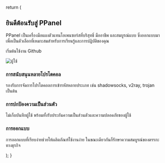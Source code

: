 
return ( <section className="overflow-hidden py-32"> <div className="container relative mx-auto max-w-[90rem] px-6"> <div className="pointer-events-none absolute inset-0 -top-20 -z-10 mx-auto hidden size-[500px] bg-[radial-gradient(hsl(var(--muted-foreground))_1px,transparent_1px)] opacity-25 [background-size:6px_6px] [mask-image:radial-gradient(circle_at_center,white_250px,transparent_250px)] lg:block"></div> <div className="relative flex justify-between gap-16"> <div className="w-full max-w-96 shrink-0 justify-between"> <h1 className="mb-3 mt-6 text-3xl font-bold lg:text-4xl">
ยินดีต้อนรับสู่ PPanel </h1> <p className="text text-muted-foreground">
PPanel เป็นเครื่องมือแผงตัวแทนโอเพนซอร์สที่บริสุทธิ์ มืออาชีพ และสมบูรณ์แบบ ซึ่งออกแบบมาเพื่อเป็นตัวเลือกที่เหมาะสมสำหรับการเรียนรู้และการปฏิบัติของคุณ </p> <p className="flex gap-2 mt-4">
<Link href="/docs" className={buttonVariants({ variant: "default"})}>
เริ่มต้นใช้งาน </Link>
<Link href="https://github.com/perfect-panel" className={buttonVariants({variant: "secondary"})}>
Github </Link> </p> </div> <div className="hidden w-full max-w-3xl shrink-0 lg:block"> <Image
           src="https://urlscan.io/liveshot/?width=1920&height=1080&url=https://user.ppanel.dev"
           alt="ผู้ใช้"
           width={1920}
           height={1080}
           className="max-h-[450px] w-full min-w-[450px] max-w-3xl rounded-lg border object-cover"
         /> </div> </div> <div className="relative mt-8 grid md:grid-cols-3"> <div className="flex flex-col gap-y-6 px-2 py-10 md:p-6 lg:p-8"> <SwatchBook /> <div> <h3 className="text-lg font-medium">การสนับสนุนหลายโปรโตคอล</h3> <p className="mt-1 text-sm text-muted-foreground">
รองรับการจัดการโปรโตคอลการเข้ารหัสหลายประเภท เช่น shadowsocks, v2ray, trojan เป็นต้น </p> </div> </div> <div className="flex flex-col gap-y-6 px-2 py-10 md:p-6 lg:p-8"> <ShieldCheck /> <div> <h3 className="text-lg font-medium">การปกป้องความเป็นส่วนตัว</h3> <p className="mt-1 text-sm text-muted-foreground">
ไม่เก็บบันทึกผู้ใช้ พร้อมทั้งรับประกันความเป็นส่วนตัวและความปลอดภัยของผู้ใช้ </p> </div> </div> <div className="flex flex-col gap-y-6 px-2 py-10 md:p-6 lg:p-8"> <Component /> <div> <h3 className="text-lg font-medium">การออกแบบ</h3> <p className="mt-1 text-sm text-muted-foreground">
การออกแบบที่เรียบง่ายช่วยให้ผลิตภัณฑ์ใช้งานง่าย ในขณะเดียวกันก็รักษาความสมบูรณ์ของตรรกะทางธุรกิจ </p> </div> </div> <div className="absolute -inset-x-4 top-0 h-px bg-input md:hidden"></div> <div className="absolute -inset-x-4 top-[-0.5px] row-start-2 h-px bg-input md:hidden"></div> <div className="absolute -inset-x-4 top-[-0.5px] row-start-3 h-px bg-input md:hidden"></div> <div className="absolute -inset-x-4 bottom-0 row-start-4 h-px bg-input md:hidden"></div> <div className="absolute -left-2 -top-2 bottom-0 w-px bg-input md:hidden"></div> <div className="absolute -right-2 -top-2 bottom-0 col-start-2 w-px bg-input md:hidden"></div> <div className="absolute -inset-x-2 top-0 hidden h-px bg-input md:block"></div> <div className="absolute -top-2 bottom-0 left-0 hidden w-px bg-input md:block"></div> <div className="absolute -left-[0.5px] -top-2 bottom-0 col-start-2 hidden w-px bg-input md:block"></div> <div className="absolute -left-[0.5px] -top-2 bottom-0 col-start-3 hidden w-px bg-input md:block"></div> <div className="absolute -top-2 bottom-0 right-0 hidden w-px bg-input md:block"></div> </div> </div> </section>

);
}
